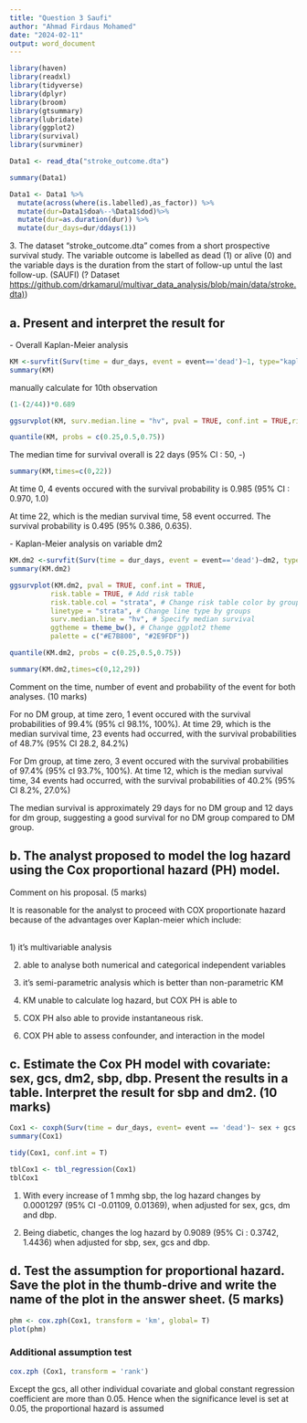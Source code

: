 ```yaml
---
title: "Question 3 Saufi"
author: "Ahmad Firdaus Mohamed"
date: "2024-02-11"
output: word_document
---
```


```r
library(haven)
library(readxl)
library(tidyverse)
library(dplyr)
library(broom)
library(gtsummary)
library(lubridate)
library(ggplot2)
library(survival)
library(survminer)
```

```r
Data1 <- read_dta("stroke_outcome.dta")
```

```r
summary(Data1)
```

```r
Data1 <- Data1 %>%
  mutate(across(where(is.labelled),as_factor)) %>%
  mutate(dur=Data1$doa%--%Data1$dod)%>%
  mutate(dur=as.duration(dur)) %>%
  mutate(dur_days=dur/ddays(1))
```

3\. The dataset “stroke_outcome.dta” comes from a short prospective survival study. The variable outcome is labelled as dead (1) or alive (0) and the variable days is the duration from the start of follow-up untul the last follow-up. (SAUFI) (? Dataset [https://github.com/drkamarul/multivar_data_analysis/blob/main/data/stroke.dta)](https://github.com/drkamarul/multivar_data_analysis/blob/main/data/stroke.dta))

## a. Present and interpret the result for

\- Overall Kaplan-Meier analysis

```r
KM <-survfit(Surv(time = dur_days, event = event=='dead')~1, type="kaplan-meier", data = Data1)
summary(KM)
```

manually calculate for 10th observation

```r
(1-(2/44))*0.689
```

```r
ggsurvplot(KM, surv.median.line = "hv", pval = TRUE, conf.int = TRUE,risk.table = TRUE)
```

```r
quantile(KM, probs = c(0.25,0.5,0.75))
```

The median time for survival overall is 22 days (95% CI : 50, -)

```r
summary(KM,times=c(0,22))
```

At time 0, 4 events occured with the survival probability is 0.985 (95% CI : 0.970, 1.0)

At time 22, which is the median survival time, 58 event occurred. The survival probability is 0.495 (95% 0.386, 0.635).

\- Kaplan-Meier analysis on variable dm2

```r
KM.dm2 <-survfit(Surv(time = dur_days, event = event=='dead')~dm2, type="kaplan-meier", data = Data1)
summary(KM.dm2)
```

```r
ggsurvplot(KM.dm2, pval = TRUE, conf.int = TRUE,
          risk.table = TRUE, # Add risk table
          risk.table.col = "strata", # Change risk table color by groups
          linetype = "strata", # Change line type by groups
          surv.median.line = "hv", # Specify median survival
          ggtheme = theme_bw(), # Change ggplot2 theme
          palette = c("#E7B800", "#2E9FDF"))
```

```r
quantile(KM.dm2, probs = c(0.25,0.5,0.75))
```

```r
summary(KM.dm2,times=c(0,12,29))
```

Comment on the time, number of event and probability of the event for both analyses. (10 marks)

For no DM group, at time zero, 1 event occured with the survival probabilities of 99.4% (95% cI 98.1%, 100%). At time 29, which is the median survival time, 23 events had occurred, with the survival probabilities of 48.7% (95% CI 28.2, 84.2%)

For Dm group, at time zero, 3 event occured with the survival probabilities of 97.4% (95% cI 93.7%, 100%). At time 12, which is the median survival time, 34 events had occurred, with the survival probabilities of 40.2% (95% CI 8.2%, 27.0%)

The median survival is approximately 29 days for no DM group and 12 days for dm group, suggesting a good survival for no DM group compared to DM group.

## b. The analyst proposed to model the log hazard using the Cox proportional hazard (PH) model.

Comment on his proposal. (5 marks)

It is reasonable for the analyst to proceed with COX proportionate hazard because of the advantages over Kaplan-meier which include:

\
1) it's multivariable analysis

2) able to analyse both numerical and categorical independent variables

3) it's semi-parametric analysis which is better than non-parametric KM

4) KM unable to calculate log hazard, but COX PH is able to

5) COX PH also able to provide instantaneous risk.

6) COX PH able to assess confounder, and interaction in the model

## c. Estimate the Cox PH model with covariate: sex, gcs, dm2, sbp, dbp. Present the results in a table. Interpret the result for sbp and dm2. (10 marks)

```r
Cox1 <- coxph(Surv(time = dur_days, event= event == 'dead')~ sex + gcs + dm2 + sbp + dbp, data = Data1)
summary(Cox1)
```

```r
tidy(Cox1, conf.int = T)
```

```r
tblCox1 <- tbl_regression(Cox1)
tblCox1
```

1) With every increase of 1 mmhg sbp, the log hazard changes by 0.0001297 (95% CI -0.01109, 0.01369), when adjusted for sex, gcs, dm and dbp.

2) Being diabetic, changes the log hazard by 0.9089 (95% Ci : 0.3742, 1.4436) when adjusted for sbp, sex, gcs and dbp.

## d. Test the assumption for proportional hazard. Save the plot in the thumb-drive and write the name of the plot in the answer sheet. (5 marks)

```r
phm <- cox.zph(Cox1, transform = 'km', global= T)
plot(phm)
```

### Additional assumption test

```r
cox.zph (Cox1, transform = 'rank')

```

Except the gcs, all other individual covariate and global constant regression coefficient are more than 0.05. Hence when the significance level is set at 0.05, the proportional hazard is assumed
